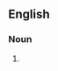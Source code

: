 {{also|milk-teeth}}

==English==

===Noun===
{{head|en|noun form}}

# {{plural of|milk tooth|lang=en}}